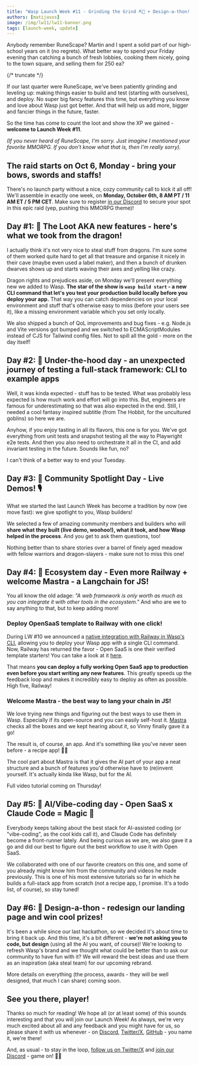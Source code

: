 ```yaml
---
title: "Wasp Launch Week #11 - Grinding the Grind ⛏️💎 + Design-a-thon! 🎨 "
authors: [matijasos]
image: /img/lw11/lw11-banner.png
tags: [launch-week, update]
---
```




<ImgWithCaption
    alt="Launch Week 11 is here"
    source="img/lw11/lw11-banner.png"
/>

Anybody remember RuneScape? Martin and I spent a solid part of our high-school years on it (no regrets). What better way to spend your Friday evening than catching a bunch of fresh lobbies, cooking them nicely, going to the town square, and selling them for 250 ea?

{/* truncate */}

If our last quarter were RuneScape, we've been patiently grinding and leveling up: making things easier to build and test (starting with ourselves), and deploy. No super big fancy features this time, but everything you know and love about Wasp just got better. And that will help us add more, bigger and fancier things in the future, faster.

So the time has come to count the loot and show the XP we gained - **welcome to Launch Week #11**.

*(If you never heard of RuneScape, I'm sorry. Just imagine I mentioned your favorite MMORPG. If you don't know what that is, then I'm really sorry).*

<ImgWithCaption
    alt="RuneScape sales"
    source="img/lw11/runescape-sales.webp"
    caption="Ah, these were the days. I still remember my fingers getting sore from constantly typing the same thing."
/>

## The raid starts on Oct 6, Monday - bring your bows, swords and staffs!

There's no launch party without a nice, cozy community call to kick it all off! We'll assemble in exactly one week, on **Monday, October 6th, 8 AM PT / 11 AM ET / 5 PM CET**. Make sure to register [in our Discord](https://discord.gg/yeyPb6Rk?event=1421153157215424764) to secure your spot in this epic raid (yep, pushing this MMORPG theme)!

<ImgWithCaption
    alt="Event instructions"
    source="img/lw11/lw11-register.png"
    caption="I'll see you there, fellow adventurer."
/>

## **Day #1: 🐲 The Loot AKA new features** - here's what we took from the dragon!

I actually think it's not very nice to steal stuff from dragons. I'm sure some of them worked quite hard to get all that treasure and organise it nicely in their cave (maybe even used a label maker), and then a bunch of drunken dwarves shows up and starts waving their axes and yelling like crazy.

Dragon rights and prejudices aside, on Monday we'll present everything new we added to Wasp. **The star of the show is `wasp build start` - a new CLI command that let's you test your production build locally before you deploy your app.** That way you can catch dependencies on your local environment and stuff that's otherwise easy to miss (before your users see it), like a missing environment variable which you set only locally.

<ImgWithCaption
    alt="Wasp build start"
    source="img/lw11/wasp-build-start.png"
/>

We also shipped a bunch of QoL improvements and bug fixes - e.g. Node.js and Vite versions got bumped and we switched to ECMAScriptModules instead of CJS for Tailwind config files. Not to spill all the gold - more on the day itself!

## **Day #2: 🔧 Under-the-hood day** - an unexpected journey of testing a full-stack framework: CLI to example apps

Well, it was kinda expected - stuff has to be tested. What was probably less expected is how much work and effort will go into this. But, engineers are famous for underestimating so that was also expected in the end. Still, I needed a cool fantasy inspired subtitle (from The Hobbit, for the uncultured goblins) so here we are.

Anyhow, if you enjoy tasting in all its flavors, this one is for you. We've got everything from unit tests and snapshot testing all the way to Playwright e2e tests. And then you also need to orchestrate it all in the CI, and add invariant testing in the future. Sounds like fun, no?

<ImgWithCaption
    alt="Testing meme"
    source="img/lw11/testing-meme.png"
    caption="Can you believe I used no AI to create this meme?"
/>

I can't think of a better way to end your Tuesday.


## **Day #3: 🔦 Community Spotlight Day** - Live Demos! 🎙️

<ImgWithCaption
    alt="I love wasp testimonial"
    source="img/lw11/rachie-testimonial.jpg"
    caption="And we love you back, rachie cakies. More than you can ever know."
    width="500px"
/>

What we started the last Launch Week has become a tradition by now (we move fast): we give spotlight to you, Wasp builders!

We selected a few of amazing community members and builders who will **share what they built (live demo, woohoo!), what it took, and how Wasp helped in the process**. And you get to ask them questions, too!

Nothing better than to share stories over a barrel of finely aged meadow with fellow warriors and dragon-slayers - make sure not to miss this one!

<ImgWithCaption
    alt="I love wasp testimonial"
    source="img/lw11/dwarves-cheers.gif"
    caption="Friday night after you've successfully pushed to prod"
/>


## **Day #4: 🧩 Ecosystem day** - Even more Railway + welcome Mastra - a Langchain for JS! 

<ImgWithCaption
    alt="I love wasp testimonial"
    source="img/lw11/wasp-mastra-railway.png"
/>

You all know the old adage: *"A web framework is only worth as much as you can integrate it with other tools in the ecosystem."* And who are we to say anything to that, but to keep adding more!

### Deploy OpenSaaS template to Railway with one click!

During LW #10 we announced a [native integration with Railway in Wasp's CLI](/docs/deployment/deployment-methods/wasp-deploy/railway), allowing you to deploy your Wasp app with a single CLI command. Now, Railway has returned the favor - Open SaaS is one their verified template starters! You can take a look at it [here](https://railway.com/deploy/open-saas).

<ImgWithCaption
    alt="Open SaaS on Railway"
    source="img/lw11/opensaas-railway.png"
/>

That means **you can deploy a fully working Open SaaS app to production even before you start writing any new features**. This greatly speeds up the feedback loop and makes it incredibly easy to deploy as often as possible. High five, Railway!

### Welcome Mastra - the best way to lang your chain in JS!

We love trying new things and figuring out the best ways to use them in Wasp. Especially if its open-source and you can easily self-host it. [Mastra](https://mastra.ai/) checks all the boxes and we kept hearing about it, so Vinny finally gave it a go!

The result is, of course, an app. And it's something like you've never seen before - a recipe app! 🤯🤯

<ImgWithCaption
    alt="Wasp x Mastra"
    source="img/lw11/wasp-mastra.png"
/>

The cool part about Mastra is that it gives the AI part of your app a neat structure and a bunch of features you'd otherwise have to (re)invent yourself. It's actually kinda like Wasp, but for the AI.

Full video tutorial coming on Thursday!

## **Day #5: 🤖 AI/Vibe-coding day** - Open SaaS x Claude Code = Magic 🧙

<ImgWithCaption
    alt="Open SaaS x Claude Code"
    source="img/lw11/os-cc.png"
    width="500px"
/>

Everybody keeps talking about the best stack for AI-assisted coding (or "vibe-coding", as the cool kids call it), and Claude Code has definitely become a front-runner lately. And being curious as we are, we also gave it a go and did our best to figure out the best workflow to use it with Open SaaS.

We collaborated with one of our favorite creators on this one, and some of you already might know him from the community and videos he made previously. This is one of his most extensive tutorials so far in which he builds a full-stack app from scratch (not a recipe app, I promise. It's a todo list, of course), so stay tuned!

## **Day #6: 🎨 Design-a-thon** - redesign our landing page and win cool prizes!

<ImgWithCaption
    alt="Design-a-thon"
    source="img/lw11/wasp-artest.png"
    width="500px"
/>

It's been a while since our last hackathon, so we decided it's about time to bring it back up. And this time, it's a bit different - **we're not asking you to code, but design** (using all the AI you want, of course)! We're looking to refresh Wasp's brand and we thought what could be better than to ask our community to have fun with it? We will reward the best ideas and use them as an inspiration (aka steal team) for our upcoming rebrand.

More details on everything (the process, awards - they will be well designed, that much I can share) coming soon.

## See you there, player!

<ImgWithCaption
    alt="See you"
    source="img/lw11/ninja.gif"
    caption="Smash that 'Interested' button in our Discord invite"
/>

Thanks so much for reading! We hope all (or at least some) of this sounds interesting and that you will join our Launch Week! As always, we're very much excited about all and any feedback and you might have for us, so please share it with us whenever - on [Discord](https://discord.com/invite/rzdnErX), [Twitter/X](https://x.com/WaspLang), [GitHub](https://github.com/wasp-lang/wasp) - you name it, we're there!


And, as usual - to stay in the loop, [follow us on Twitter/X](https://twitter.com/WaspLang) and [join our Discord](https://discord.gg/rzdnErX) - game on! 🐝🐝
